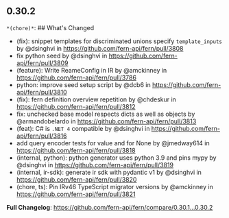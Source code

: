 ## 0.30.2
`*(chore)*`: ## What's Changed
* (fix): snippet templates for discriminated unions specify `template_inputs` by @dsinghvi in https://github.com/fern-api/fern/pull/3808
* fix python seed by @dsinghvi in https://github.com/fern-api/fern/pull/3809
* (feature): Write ReameConfig in IR by @amckinney in https://github.com/fern-api/fern/pull/3786
* python: improve seed setup script by @dcb6 in https://github.com/fern-api/fern/pull/3810
* (fix): fern definition overview repetition by @chdeskur in https://github.com/fern-api/fern/pull/3812
* fix: unchecked base model respects dicts as well as objects by @armandobelardo in https://github.com/fern-api/fern/pull/3813
* (feat): C# is `.NET 4` compatible by @dsinghvi in https://github.com/fern-api/fern/pull/3816
* add query encoder tests for value and for None by @jmedway614 in https://github.com/fern-api/fern/pull/3818
* (internal, python): python generator uses python 3.9 and pins mypy by @dsinghvi in https://github.com/fern-api/fern/pull/3819
* (internal, ir-sdk): generate ir sdk with pydantic v1 by @dsinghvi in https://github.com/fern-api/fern/pull/3820
* (chore, ts): Pin IRv46 TypeScript migrator versions by @amckinney in https://github.com/fern-api/fern/pull/3821


**Full Changelog**: https://github.com/fern-api/fern/compare/0.30.1...0.30.2

